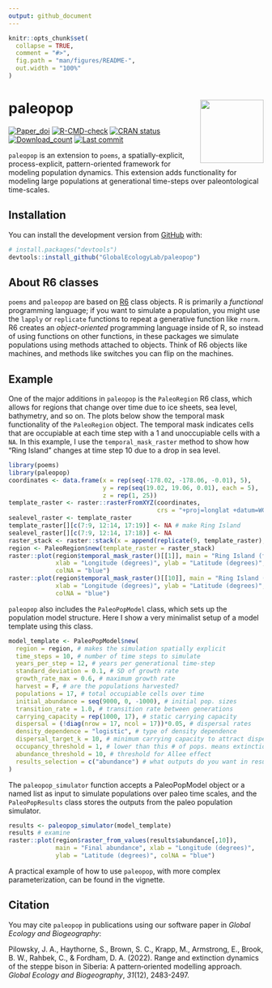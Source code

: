 ```yaml
---
output: github_document
---
```


<!-- README.md is generated from README.Rmd. Please edit that file -->

```r
knitr::opts_chunk$set(
  collapse = TRUE,
  comment = "#>",
  fig.path = "man/figures/README-",
  out.width = "100%"
)
```

# paleopop <img src='man/figures/logo.png' align="right" height="125" />

<!-- badges: start -->
[![Paper_doi](https://img.shields.io/badge/doi-10.1111/geb.13601-orange.svg)](https://doi.org/10.1111/geb.13601)
[![R-CMD-check](https://github.com/GlobalEcologyLab/paleopop/workflows/R-CMD-check/badge.svg)](https://github.com/GlobalEcologyLab/paleopop/actions)
[![CRAN status](https://www.r-pkg.org/badges/version/paleopop)](https://CRAN.R-project.org/package=paleopop)
[![Download_count](https://cranlogs.r-pkg.org/badges/grand-total/paleopop)](https://CRAN.R-project.org/package=paleopop)
[![Last commit](https://img.shields.io/github/last-commit/GlobalEcologyLab/paleopop.svg)](https://github.com/GlobalEcologyLab/paleopop/commits/master)
<!-- badges: end -->

`paleopop` is an extension to `poems`, a spatially-explicit, process-explicit, pattern-oriented framework for modeling population dynamics. This extension adds functionality for modeling large populations at generational time-steps over paleontological time-scales.

## Installation

You can install the development version from [GitHub](https://github.com/) with:

``` r
# install.packages("devtools")
devtools::install_github("GlobalEcologyLab/paleopop")
```

## About R6 classes

`poems` and `paleopop` are based on [R6](https://r6.r-lib.org/articles/Introduction.html "R6 reference") class objects. R is primarily a *functional* programming language; if you want to simulate a population, you might use the `lapply` or `replicate` functions to repeat a generative function like `rnorm`. R6 creates an *object-oriented* programming language inside of R, so instead of using functions on other functions, in these packages we simulate populations using methods attached to objects. Think of R6 objects like machines, and methods like switches you can flip on the machines.

## Example

One of the major additions in `paleopop` is the `PaleoRegion` R6 class, which allows for regions that change over time due to ice sheets, sea level, bathymetry, and so on. The plots below show the temporal mask functionality of the `PaleoRegion` object. The temporal mask indicates cells that are occupiable at each time step with a 1 and unoccupiable cells with a `NA`. In this example, I use the `temporal_mask_raster` method to show how "Ring Island" changes at time step 10 due to a drop in sea level.

```r
library(poems)
library(paleopop)
coordinates <- data.frame(x = rep(seq(-178.02, -178.06, -0.01), 5),
                          y = rep(seq(19.02, 19.06, 0.01), each = 5),
                          z = rep(1, 25))
template_raster <- raster::rasterFromXYZ(coordinates, 
                                         crs = "+proj=longlat +datum=WGS84 +ellps=WGS84 +towgs84=0,0,0")
sealevel_raster <- template_raster
template_raster[][c(7:9, 12:14, 17:19)] <- NA # make Ring Island
sealevel_raster[][c(7:9, 12:14, 17:18)] <- NA
raster_stack <- raster::stack(x = append(replicate(9, template_raster), sealevel_raster))
region <- PaleoRegion$new(template_raster = raster_stack)
raster::plot(region$temporal_mask_raster()[[1]], main = "Ring Island (first timestep)",
             xlab = "Longitude (degrees)", ylab = "Latitude (degrees)",
             colNA = "blue")
raster::plot(region$temporal_mask_raster()[[10]], main = "Ring Island (last timestep)",
             xlab = "Longitude (degrees)", ylab = "Latitude (degrees)",
             colNA = "blue")
```

`paleopop` also includes the `PaleoPopModel` class, which sets up the population model structure. Here I show a very minimalist setup of a model template using this class.

```r
model_template <- PaleoPopModel$new(
  region = region, # makes the simulation spatially explicit
  time_steps = 10, # number of time steps to simulate
  years_per_step = 12, # years per generational time-step
  standard_deviation = 0.1, # SD of growth rate
  growth_rate_max = 0.6, # maximum growth rate
  harvest = F, # are the populations harvested?
  populations = 17, # total occupiable cells over time
  initial_abundance = seq(9000, 0, -1000), # initial pop. sizes
  transition_rate = 1.0, # transition rate between generations
  carrying_capacity = rep(1000, 17), # static carrying capacity
  dispersal = (!diag(nrow = 17, ncol = 17))*0.05, # dispersal rates
  density_dependence = "logistic", # type of density dependence
  dispersal_target_k = 10, # minimum carrying capacity to attract dispersers
  occupancy_threshold = 1, # lower than this # of pops. means extinction
  abundance_threshold = 10, # threshold for Allee effect
  results_selection = c("abundance") # what outputs do you want in results?
)
```

The `paleopop_simulator` function accepts a PaleoPopModel object or a named list as input to simulate populations over paleo time scales, and the `PaleoPopResults` class stores the outputs from the paleo population simulator.

```r
results <- paleopop_simulator(model_template)
results # examine
raster::plot(region$raster_from_values(results$abundance[,10]),
             main = "Final abundance", xlab = "Longitude (degrees)", 
             ylab = "Latitude (degrees)", colNA = "blue")
```

A practical example of how to use `paleopop`, with more complex parameterization, can be found in the vignette.

## Citation

You may cite `paleopop` in publications using our software paper in *Global Ecology and Biogeography*:

Pilowsky, J. A., Haythorne, S., Brown, S. C., Krapp, M., Armstrong, E., Brook, B. W., Rahbek, C., & Fordham, D. A. (2022). Range and extinction dynamics of the steppe bison in Siberia: A pattern‐oriented modelling approach. *Global Ecology and Biogeography*, *31*(12), 2483-2497.
